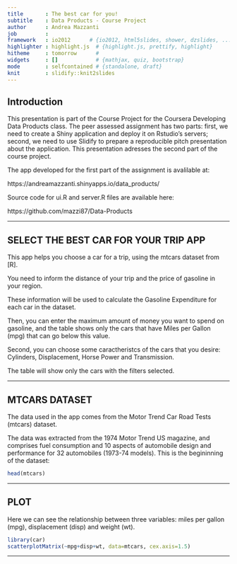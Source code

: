 ```yaml
---
title       : The best car for you!
subtitle    : Data Products - Course Project
author      : Andrea Mazzanti
job         : 
framework   : io2012      # {io2012, html5slides, shower, dzslides, ...}
highlighter : highlight.js  # {highlight.js, prettify, highlight}
hitheme     : tomorrow      # 
widgets     : []            # {mathjax, quiz, bootstrap}
mode        : selfcontained # {standalone, draft}
knit        : slidify::knit2slides
---
```



## Introduction

This presentation is part of the Course Project for the Coursera Developing Data Products class. The peer assessed assignment has two parts: first, we need to create a Shiny application and deploy it on Rstudio's servers; second, we need to use Slidify to prepare a reproducible pitch presentation about the application. This presentation adresses the second part of the course project.

The app developed for the first part of the assignment is avalilable at:

https://andreamazzanti.shinyapps.io/data_products/

Source code for ui.R and server.R files are available here:

https://github.com/mazzi87/Data-Products

---

## SELECT THE BEST CAR FOR YOUR TRIP APP

This app helps you choose a car for a trip, using the mtcars dataset from [R].

You need to inform the distance of your trip and the price of gasoline in your region. 

These information will be used to calculate the Gasoline Expenditure for each car in the dataset. 

Then, you can enter the maximum amount of money you want to spend on gasoline, and the table shows only the cars that have Miles per Gallon (mpg) that can go below this value.

Second, you can choose some caractheristcs of the cars that you desire: Cylinders, Displacement, Horse Power and Transmission. 

The table will show only the cars with the filters selected.

---


## MTCARS DATASET

The data used in the app comes from the Motor Trend Car Road Tests (mtcars) dataset. 

The data was extracted from the 1974 Motor Trend US magazine, and comprises fuel consumption and 10 aspects of automobile design and performance for 32 automobiles (1973-74 models). This is the begininning of the dataset:

```r
head(mtcars)
```

---

## PLOT

Here we can see the relationship between three variables: miles per gallon (mpg), displacement (disp) and weight (wt).


```r
library(car)
scatterplotMatrix(~mpg+disp+wt, data=mtcars, cex.axis=1.5)
```

---
